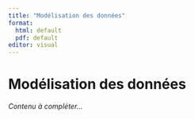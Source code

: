 ```yaml
---
title: "Modélisation des données"
format:
  html: default
  pdf: default
editor: visual
---
```


# Modélisation des données

*Contenu à compléter...*

